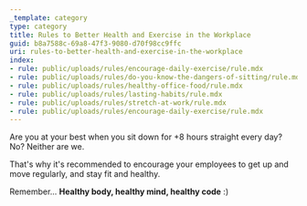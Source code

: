 ```yaml
---
_template: category
type: category
title: Rules to Better Health and Exercise in the Workplace
guid: b8a7588c-69a8-47f3-9080-d70f98cc9ffc
uri: rules-to-better-health-and-exercise-in-the-workplace
index:
- rule: public/uploads/rules/encourage-daily-exercise/rule.mdx
- rule: public/uploads/rules/do-you-know-the-dangers-of-sitting/rule.mdx
- rule: public/uploads/rules/healthy-office-food/rule.mdx
- rule: public/uploads/rules/lasting-habits/rule.mdx
- rule: public/uploads/rules/stretch-at-work/rule.mdx
- rule: public/uploads/rules/encourage-daily-exercise/rule.mdx
---
```


Are you at your best when you sit down for +8 hours straight every day? No? Neither are we.

That's why it's recommended to encourage your employees to get up and move regularly, and stay fit and healthy.

Remember... **Healthy body, healthy mind, healthy code** :)
